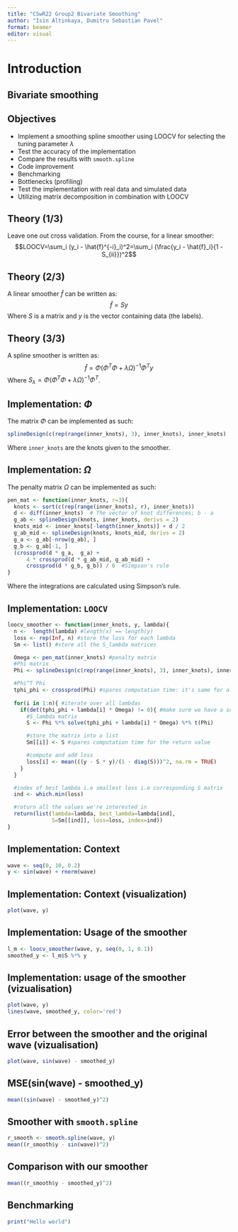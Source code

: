 ```yaml
---
title: "CSwR22 Group2 Bivariate Smoothing"
author: "Isin Altinkaya, Dumitru Sebastian Pavel"
format: beamer
editor: visual
---
```


# Introduction

## Bivariate smoothing

## Objectives

-   Implement a smoothing spline smoother using LOOCV for selecting the tuning parameter $\lambda$
-   Test the accuracy of the implementation
-   Compare the results with `smooth.spline`
-   Code improvement
-   Benchmarking
-   Bottlenecks (profiling)
-   Test the implementation with real data and simulated data
-   Utilizing matrix decomposition in combination with LOOCV

## Theory (1/3)

Leave one out cross validation. From the course, for a linear smoother: $$LOOCV=\sum_i (y_i - \hat{f}^{-i}_i)^2=\sum_i (\frac{y_i - \hat{f}_i}{1 - S_{ii}})^2$$

## Theory (2/3)

A linear smoother $\hat{f}$ can be written as: $$\hat{f}=Sy$$ Where $S$ is a matrix and $y$ is the vector containing data (the labels).

## Theory (3/3)

A spline smoother is written as: $$\hat{f}=\Phi(\Phi^T\Phi + \lambda \Omega)^{-1}\Phi^Ty$$ Where $S_{\lambda}=\Phi(\Phi^T\Phi + \lambda \Omega)^{-1}\Phi^T$.

## Implementation: $\Phi$

The matrix $\Phi$ can be implemented as such:

```r
splineDesign(c(rep(range(inner_knots), 3), inner_knots), inner_knots)
```

Where `inner_knots` are the knots given to the smoother.

## Implementation: $\Omega$

The penalty matrix $\Omega$ can be implemented as such:

```r
pen_mat <- function(inner_knots, r=3){
  knots <- sort(c(rep(range(inner_knots), r), inner_knots))
  d <- diff(inner_knots)  # The vector of knot differences; b - a 
  g_ab <- splineDesign(knots, inner_knots, derivs = 2) 
  knots_mid <- inner_knots[-length(inner_knots)] + d / 2
  g_ab_mid <- splineDesign(knots, knots_mid, derivs = 2)
  g_a <- g_ab[-nrow(g_ab), ]
  g_b <- g_ab[-1, ]
  (crossprod(d * g_a,  g_a) + 
      4 * crossprod(d * g_ab_mid, g_ab_mid) + 
      crossprod(d * g_b, g_b)) / 6  #Simpson's rule
}
```

Where the integrations are calculated using Simpson's rule.

## Implementation: `LOOCV`

```r
loocv_smoother <- function(inner_knots, y, lambda){
  n <-  length(lambda) #length(x) == length(y)
  loss <- rep(Inf, n) #store the loss for each lambda
  Sm <- list() #store all the S_lambda matrices

  Omega <- pen_mat(inner_knots) #penalty matrix
  #Phi matrix
  Phi <- splineDesign(c(rep(range(inner_knots), 3), inner_knots), inner_knots)

  #Phi^T Phi
  tphi_phi <- crossprod(Phi) #spares computation time: it's same for all lambdas
  
  for(i in 1:n){ #iterate over all lambdas
    if(det(tphi_phi + lambda[i] * Omega) != 0){ #make sure we have a solution
      #S_lambda matrix
      S <- Phi %*% solve(tphi_phi + lambda[i] * Omega) %*% t(Phi)

      #store the matrix into a list
      Sm[[i]] <- S #spares computation time for the return value

      #compute and add loss
      loss[i] <- mean(((y - S * y)/(1 - diag(S)))^2, na.rm = TRUE)
    }
  }

  #index of best lambda i.e smallest loss i.e corresponding S matrix
  ind <- which.min(loss)

  #return all the values we're interested in
  return(list(lambda=lambda, best_lambda=lambda[ind],
              S=Sm[[ind]], loss=loss, index=ind))
}
```

## Implementation: Context

```r
wave <- seq(0, 10, 0.2)
y <- sin(wave) + rnorm(wave)
```

## Implementation: Context (visualization)

```r
plot(wave, y)
```


## Implementation: Usage of the smoother

```r
l_m <- loocv_smoother(wave, y, seq(0, 1, 0.1))
smoothed_y <- l_m$S %*% y
```

## Implementation: usage of the smoother (vizualisation)

```r
plot(wave, y)
lines(wave, smoothed_y, color='red')
```

## Error between the smoother and the original wave (vizualisation)

```r
plot(wave, sin(wave) - smoothed_y)
```

## MSE(sin(wave) - smoothed_y)

```r
mean((sin(wave) - smoothed_y)^2)
```

## Smoother with `smooth.spline`

```r
r_smooth <- smooth.spline(wave, y)
mean((r_smooth$y - sin(wave))^2)
```


## Comparison with our smoother

```r
mean((r_smooth$y - smoothed_y)^2)
```


## Benchmarking

```r
print("Hello world")
```

